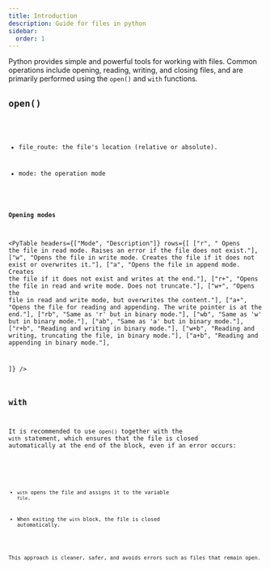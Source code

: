 ```yaml
---
title: Introduction
description: Guide for files in python
sidebar:
  order: 1
---
```



Python provides simple and powerful tools for working with files. Common operations include opening, reading, writing, and closing files, and are primarily performed using the `open()` and `with` functions.

## `open()`

<Code
code="
open(file_route, mode)
"
lang="py"
title="open.py"
mark="highlights"
frame="auto" />

- file_route: the file's location (relative or absolute).

- mode: the operation mode

#### Opening modes

<PyTable
  headers={["Mode", "Description"]}
  rows={[
    ["r", "	Opens the file in read mode. Raises an error if the file does not exist."],
    ["w", "Opens the file in write mode. Creates the file if it does not exist or overwrites it."],
    ["a", "Opens the file in append mode. Creates the file if it does not exist and writes at the end."],
    ["r+", "Opens the file in read and write mode. Does not truncate."],
    ["w+", "Opens the file in read and write mode, but overwrites the content."],
    ["a+", "Opens the file for reading and appending. The write pointer is at the end."],
    ["rb", "Same as 'r' but in binary mode."],
    ["wb", "Same as 'w' but in binary mode."],
    ["ab", "Same as 'a' but in binary mode."],
    ["r+b", "Reading and writing in binary mode."],
    ["w+b", "Reading and writing, truncating the file, in binary mode."],
    ["a+b", "Reading and appending in binary mode."],

  ]}
/>


## `with`

It is recommended to use `open()` together with the `with` statement, which ensures that the file is closed automatically at the end of the block, even if an error occurs:

<Code
code="
with open('file.txt', 'r') as file:
&nbsp;&nbsp;&nbsp;&nbsp;contenido = file.read()
"
lang="py"
title="with.py"
mark="highlights"
frame="auto" />

- `with` opens the file and assigns it to the variable `file`.

- When exiting the `with` block, the file is closed automatically.

<Aside type="note">
This approach is cleaner, safer, and avoids errors such as files that remain open.
</Aside>
